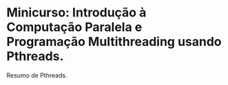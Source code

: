 # Minicurso: Introdução à Computação Paralela e Programação Multithreading usando Pthreads.

Resumo de Pthreads.